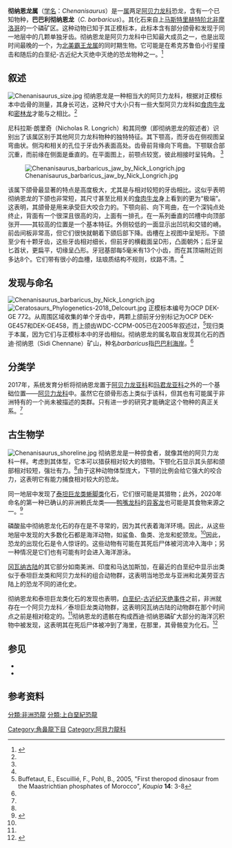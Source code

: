{{automatic taxobox
| fossil_range = 晚[[白垩纪|白垩纪]]{{fossilrange|68|66}} 
| image = Chenanisaurus barbaricus.jpg
| image_caption = 巴巴利彻纳恩龙的生命复原
| taxon = Chenanisaurus
| authority = {{link-en|Longrich|Nicholas R. Longrich}} ''et al.'', 2017 
| type_species = '''巴巴利彻纳恩龙''<br>Chenanisaurus barbaricus'''''
| type_species_authority = Longrich ''et al.'', 2017
}}  
 
'''彻纳恩龙属'''（[[学名|学名]]：''Chenanisaurus''）是一[[属|属]]两足[[阿贝力龙科|阿贝力龙科]]恐龙，含有一个已知物种，'''巴巴利彻纳恩龙'''（''C. barbaricus''）。其化石来自上[[马斯特里赫特阶|马斯特里赫特阶]][[北非|北非]][[摩洛哥|摩洛哥]]{{link-en|奥拉德塔伊阿卜盆地|Ouled Abdoun Basin}}的一个磷矿区。这种动物已知于其正模标本，此标本含有部分颌骨和发现于同一地层中的几颗单独牙齿。彻纳恩龙是阿贝力龙科中已知最大成员之一，也是出现时间最晚的一个，为[[北美|北美]][[霸王龙属|霸王龙属]]的同时期生物。它可能是在希克苏鲁伯小行星撞击和随后的白垩纪-古近纪大灭绝中灭绝的恐龙物种之一。<ref name="k">{{cite journal | last1 = Longrich | first1 = N.R. | last2 = Pereda-Suberbiola | first2 = X. | last3 = Jalil | first3 = N.-E. | last4 = Khaldoune | first4 = F. | last5 = Jourani | first5 = E. | title = An abelisaurid from the latest Cretaceous (late Maastrichtian) of Morocco, North Africa | journal = Cretaceous Research | volume = 76 | pages = 40–52 | date = 2017 | doi = 10.1016/j.cretres.2017.03.021 | url = }}</ref>

== 叙述 == 
[[File:Chenanisaurus_size.jpg|thumb]]
彻纳恩龙是一种相当大的阿贝力龙科，根据对正模标本中齿骨的测量，其身长可达{{convert|7-8|m|ft|abbr=on}}，这种尺寸大小只有一些大型阿贝力龙科如[[食肉牛龙|食肉牛龙]]和[[密林龙|密林龙]]才能与之相比。<ref name="k"/>

尼科拉斯·朗里奇（Nicholas R. Longrich）和其同僚（即彻纳恩龙的叙述者）识别出了该属区别于其他阿贝力龙科物种的独特特征。其下颚高，而牙齿在侧视图呈弯曲状。侧沟和相关的孔位于牙齿外表面高处。齿骨前背缘向下弯曲。下颚联合部沉重，而前缘在侧面是垂直的。在平面图上，前颚点较宽，彼此相接时呈钝角。 <ref name="k"/>

[[File:Chenanisaurus_barbaricus_jaw_by_Nick_Longrich.jpg|thumb]]

该属下颌骨最显著的特点是高度极大，尤其是与相对较短的牙齿相比。这似乎表明彻纳恩龙的下颌也非常短，其尺寸甚至比相关的[[食肉牛龙|食肉牛龙]]身上看到的更为“极端”。这表明，其颌骨是用来承受巨大咬合力的。下颚向前、向下弯曲，在一个深钝点处终止，背面有一个很深且很高的沟，上面有一排孔，在一系列垂直的凹槽中向顶部张开――其较高的位置是一个基本特征。外侧较低的一面显示出凹坑和交错的嵴。前齿间板非常高，但它们很快就朝着下颌后部下降。齿槽在上视图中呈矩形。下颌至少有十颗牙齿，这些牙齿相对细长，但前牙的横截面呈D形，凸面朝外；后牙呈匕首状，更扁平，切缘呈凸形。牙冠基部每5毫米有13个小齿，而在其顶端附近则多达8个。它们带有很小的血槽，珐琅质结构不规则，纹路不清。<ref name="k"/>

==发现与命名==
[[File:Chenanisaurus_barbaricus_by_Nick_Longrich.jpg|thumb]]
[[File:Ceratosaurs_Phylogenetics-2018_Delcourt.jpg|thumb]]
正模标本编号为OCP DEK-GE 772。从周围区域收集的单个牙齿中，两颗上颌前牙分别标记为OCP DEK-GE457和DEK-GE458，而上颌齿WDC-CCPM-005已在2005年叙述过，<ref>Buffetaut, E., Escuillié, F., Pohl, B., 2005, "First theropod dinosaur from the Maastrichtian phosphates of Morocco", ''Kaupia'' '''14''': 3-8</ref>现归类于本属，因为它们与正模标本中的牙齿相似。彻纳恩龙的属名取自发现其化石的西迪·彻纳恩（Sidi Chennane）矿山，种名''barbaricus''指[[巴巴利海岸|巴巴利海岸]]。<ref name="k"/>

==分类学==
2017年，系统发育分析将彻纳恩龙置于[[阿贝力龙亚科|阿贝力龙亚科]]和[[玛君龙亚科|玛君龙亚科]]之外的一个基础位置――[[阿贝力龙科|阿贝力龙科]]中。虽然它在颌骨形态上类似于该科，但其也有可能属于非洲特有的一个尚未被描述的类群。只有进一步的研究才能确定这个物种的真正关系。<ref name="k"/>

==古生物学==  
[[File:Chenanisaurus_shoreline.jpg|thumb]]
彻纳恩龙是一种掠食者，就像其他的阿贝力龙科一样。考虑到其体型，它本可以猎获相对较大的猎物。下颚化石显示其头部和颌部相对较短，强壮有力。<ref name="k"/>由于这种动物体型庞大，下颚的比例会给它强大的咬合力，这表明它有能力捕食相对较大的恐龙。

同一地层中发现了[[泰坦巨龙类|泰坦巨龙类]][[蜥脚类|蜥脚类]]化石，它们很可能是其猎物；此外，2020年命名的第一种已确认的非洲赖氏龙类――[[鸭嘴龙科|鸭嘴龙科]]的[[异客龙|异客龙]]也可能是其食物来源之一。<ref name="longrich2020">{{cite journal | url=https://www.sciencedirect.com/science/article/abs/pii/S0195667120303657 | title=The first duckbill dinosaur (Hadrosauridae: Lambeosaurinae) from Africa and the role of oceanic dispersal in dinosaur biogeography | last1=Longrich | first1=Nicholas R. | last2=Suberbiola | first2=Xabier Pereda | last3=Pyron | first3=R. Alexander | last4=Jalil | first4=Nour-Eddine | journal=Cretaceous Research | year=2020 | doi=10.1016/j.cretres.2020.104678 | access-date=2020-11-13 | archive-date=2021-04-04 | archive-url=https://web.archive.org/web/20210404095517/https://www.sciencedirect.com/science/article/abs/pii/S0195667120303657 | dead-url=no }}</ref>

磷酸盐中彻纳恩龙化石的存在是不寻常的，因为其代表着海洋环境。因此，从这些地层中发现的大多数化石都是海洋动物，如鲨鱼、鱼类、沧龙和蛇颈龙。<ref name="k"/>因此，恐龙的出现化石是令人惊讶的。这些动物有可能在其死后尸体被河流冲入海中；另一种情况是它们也有可能有时会进入海洋游泳。

[[冈瓦纳古陆|冈瓦纳古陆]]的其它部分如南美洲、印度和马达加斯加，在最近的白垩纪中显示出类似于泰坦巨龙类和阿贝力龙科的组合动物群，这表明当地恐龙与亚洲和北美劳亚古陆上的恐龙不同的进化史。

彻纳恩龙和泰坦巨龙类化石的发现也表明，[[白垩纪-古近纪灭绝事件|白垩纪-古近纪灭绝事件]]之前，非洲就存在一个阿贝力龙科／泰坦巨龙类动物群，这表明冈瓦纳古陆的动物群在那个时间点之前是相对稳定的。<ref name="k"/>彻纳恩龙的遗骸在构成西迪·彻纳恩磷矿大部分的海洋沉积物中被发现，这表明其在死后尸体被冲到了海里，在那里，其骨骼变为化石。<ref>{{Cite web |url=https://www.sciencedaily.com/releases/2017/05/170503213550.htm |title=存档副本 |access-date=2020-10-15 |archive-date=2021-04-19 |archive-url=https://web.archive.org/web/20210419003719/https://www.sciencedaily.com/releases/2017/05/170503213550.htm |dead-url=no }}</ref>

==参见==
* {{link-en|角鼻龙类研究历史|Timeline of ceratosaur research}}
*{{link-en|2017年初龙类研究|2017 in archosaur paleontology}}

==参考资料== 
{{Reflist}}

{{Theropoda|B.}}
{{Taxonbar|from=Q29052716}}

[[Category:角鼻龍下目|Category:角鼻龍下目]]
[[Category:阿貝力龍科|Category:阿貝力龍科]]
[[分類:非洲恐龍|分類:非洲恐龍]]
[[分類:上白堊紀恐龍|分類:上白堊紀恐龍]]